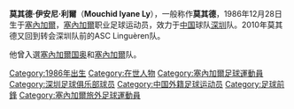 {{Football player infobox
| playername = 莫其德
| fullname = Mouchid Iyane Ly
| height =
| weight =
| nickname =
| dateofbirth = {{birth date and age|1986|12|28}} 
| cityofbirth =
| countryofbirth = [[塞內加爾|塞內加爾]] 
| currentclub  = 
| clubcrest = 
| clubnumber = 18
| position = [[前鋒_(足球)|前鋒]]
| years = 2007-08<br/>2009<br/>2010-
| clubs = ASC Linguèren<br/>[[深圳足球俱乐部|深圳]]<br/>[[阿勒頗伊蒂哈德體育會|阿勒頗伊蒂哈德]]| caps(goals) = 32 (15)<br/> 19 (3)
| nationalyears = <br/>2009年
| nationalteam = [[塞內加爾國家足球隊|塞內加爾国奥]]<br/>[[塞內加爾國家足球隊|塞內加爾]]
| nationalcaps(goals) =
| pcupdate = 31.10.2009
| ntupdate = 
}}

'''莫其德·伊安尼·利爾'''（'''Mouchid Iyane Ly'''），一般称作'''莫其德'''，1986年12月28日生于[[塞內加爾|塞內加爾]]，[[塞內加爾|塞內加爾]]职业足球运动员，效力于[[中国足球超级联赛|中国]]球队[[深圳足球俱乐部|深圳]]队。2010年莫其德又回到转会深圳队前的ASC Linguèren队。

他曾入選[[塞內加爾國家足球隊|塞內加爾国奥]]和[[塞內加爾國家足球隊|塞內加爾]]队。

{{DEFAULTSORT:Iyane Ly,Mouchid}}
[[Category:1986年出生|Category:1986年出生]]
[[Category:在世人物|Category:在世人物]]
[[Category:塞內加爾足球運動員|Category:塞內加爾足球運動員]]
[[Category:深圳足球俱乐部球员|Category:深圳足球俱乐部球员]]
[[Category:中国外籍足球运动员|Category:中国外籍足球运动员]]
[[Category:足球前鋒|Category:足球前鋒]]
[[Category:塞內加爾旅外足球運動員|Category:塞內加爾旅外足球運動員]]